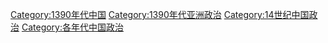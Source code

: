 [[Category:1390年代中国|Category:1390年代中国]]
[[Category:1390年代亚洲政治|Category:1390年代亚洲政治]]
[[Category:14世纪中国政治|Category:14世纪中国政治]]
[[Category:各年代中国政治|Category:各年代中国政治]]